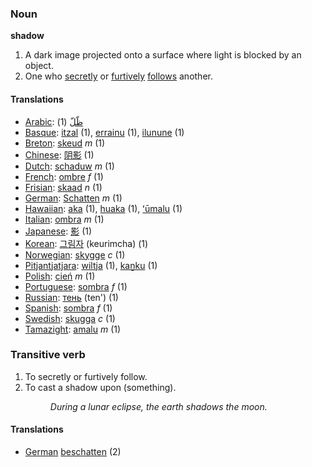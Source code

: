 === Noun ===

'''shadow'''

#A dark image projected onto a surface where light is blocked by an object.
#One who [[secretly]] or [[furtively]] [[follow]]s another.

====Translations====
*[[Arabic]]: [[ظّلّ]] (1)
*[[Basque]]: [[itzal]] (1), [[errainu]] (1), [[ilunune]] (1)
*[[Breton]]: [[skeud]] ''m'' (1)
*[[Chinese]]: [[阴影]] (1)
*[[Dutch]]: [[schaduw]] ''m'' (1)
*[[French]]: [[ombre]] ''f'' (1)
*[[Frisian]]: [[skaad]] ''n'' (1)
*[[German]]: [[Schatten]] ''m'' (1)
*[[Hawaiian]]: [[aka]] (1), [[huaka]] (1), [[ʻūmalu]] (1)
*[[Italian]]: [[ombra]] ''m'' (1)
*[[Japanese]]: [[影]] (1)
*[[Korean]]: [[그림자]] (keurimcha) (1)
*[[Norwegian]]: [[skygge]] ''c'' (1)
*[[Pitjantjatjara]]: [[wiltja]] (1), [[kaṉku]] (1)
*[[Polish]]: [[cień]] ''m'' (1)
*[[Portuguese]]: [[sombra]] ''f'' (1)
*[[Russian]]: [[тень]] (ten') (1)
*[[Spanish]]: [[sombra]] ''f'' (1)
*[[Swedish]]: [[skugga]] ''c'' (1)
*[[Tamazight]]: [[amalu]] ''m'' (1)

===Transitive verb===

#To secretly or furtively follow.
#To cast a shadow upon (something).
#:''During a lunar eclipse, the earth shadows the moon.''

====Translations====

*[[German]] [[beschatten]] (2)